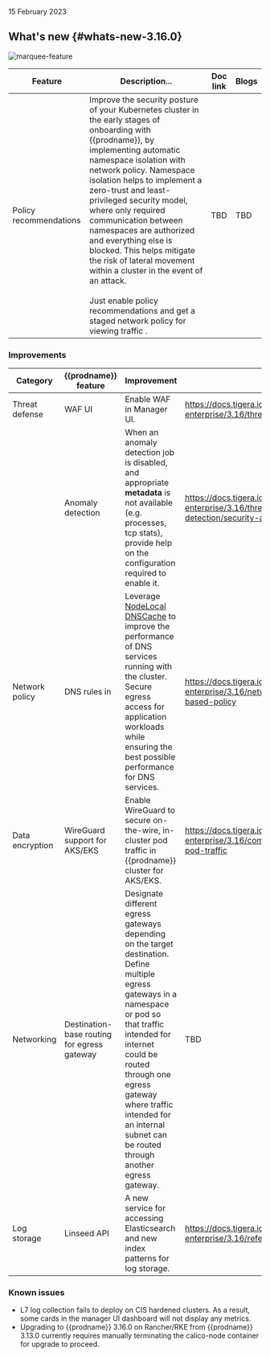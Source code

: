 15 February 2023

## What's new {#whats-new-3.16.0}

![marquee-feature](/img/calico-enterprise/marquee.png)

| Feature | Description...                                               | Doc link                                                     | Blogs |
| ------------------------------------------------------------ | ------------------------------------------------------------ | ------------------------------------------------------------ | ----- |
| Policy recommendations                                       | Improve the security posture of your Kubernetes cluster in the early stages of onboarding with {{prodname}}, by implementing automatic namespace isolation with network policy. Namespace isolation helps to implement a zero-trust and least-privileged security model, where only required communication between namespaces are authorized and everything else is blocked. This helps mitigate the risk of lateral movement within a cluster in the event of an attack.<br /><br />Just enable policy recommendations and get a staged network policy for viewing traffic . | TBD | TBD   |


### Improvements

| Category        | {{prodname}} feature                        | Improvement                                                  | Doc link                                                     |
| --------------- | ------------------------------------------- | ------------------------------------------------------------ | ------------------------------------------------------------ |
| Threat defense  | WAF UI                                      | Enable WAF in Manager UI.                                    | https://docs.tigera.io/calico-enterprise/3.16/threat/web-application-firewall |
|                 | Anomaly detection                           | When an anomaly detection job is disabled, and appropriate **metadata** is not available (e.g. processes, tcp stats), provide help on the configuration required to enable it. | https://docs.tigera.io/calico-enterprise/3.16/threat/anomaly-detection/security-anomalies |
| Network policy  | DNS rules in                                | Leverage [NodeLocal DNSCache](https://kubernetes.io/docs/tasks/administer-cluster/nodelocaldns/) to improve the performance of DNS services running with the cluster. Secure egress access for application workloads while ensuring the best possible performance for DNS services. | https://docs.tigera.io/calico-enterprise/3.16/network-policy/domain-based-policy |
| Data encryption | WireGuard support for AKS/EKS               | Enable WireGuard to secure on-the-wire, in-cluster pod traffic in {{prodname}} cluster for AKS/EKS. | https://docs.tigera.io/calico-enterprise/3.16/compliance/encrypt-cluster-pod-traffic |
| Networking      | Destination-base routing for egress gateway | Designate different egress gateways depending on the target destination.  Define multiple egress gateways in a namespace or pod so that traffic intended for internet could be routed through one egress gateway where traffic intended for an internal subnet can be routed through another egress gateway. | TBD                                                          |
| Log storage     | Linseed API                                 | A new service for accessing Elasticsearch and new index patterns for log storage. | https://docs.tigera.io/calico-enterprise/3.16/reference/architecture/overview |


### Known issues

* L7 log collection fails to deploy on CIS hardened clusters. As a result, some cards in the manager UI dashboard will not display any metrics.
* Upgrading to {{prodname}} 3.16.0 on Rancher/RKE from {{prodname}} 3.13.0 currently requires manually terminating the calico-node container for upgrade to proceed.